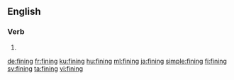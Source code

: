 ==English==

===Verb===
{{head|en|present participle}}

# {{present participle of|fine|lang=en}}

[[de:fining]]
[[fr:fining]]
[[ku:fining]]
[[hu:fining]]
[[ml:fining]]
[[ja:fining]]
[[simple:fining]]
[[fi:fining]]
[[sv:fining]]
[[ta:fining]]
[[vi:fining]]